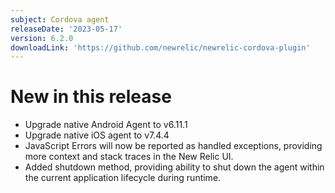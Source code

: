 ```yaml
---
subject: Cordova agent
releaseDate: '2023-05-17'
version: 6.2.0
downloadLink: 'https://github.com/newrelic/newrelic-cordova-plugin'
---
```


# New in this release

* Upgrade native Android Agent to v6.11.1
* Upgrade native iOS agent to v7.4.4
* JavaScript Errors will now be reported as handled exceptions, providing more context and stack traces in the New Relic UI.
* Added shutdown method, providing ability to shut down the agent within the current application lifecycle during runtime.

